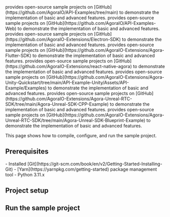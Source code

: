 
<PlatformWrapper notAllowed="[web, electron, flutter, react-native, unity, unreal, react-js, blueprint]">
<Vg k="COMPANY" /> provides open-source sample projects on [GitHub](https://github.com/AgoraIO/API-Examples/tree/main) to demonstrate the implementation of basic and advanced <Vpd k="SDK" /> features.
</PlatformWrapper>
<PlatformWrapper platform="web, react-js">
<Vg k="COMPANY" /> provides open-source sample projects on [GitHub](https://github.com/AgoraIO/API-Examples-Web) to demonstrate the implementation of basic and advanced <Vpd k="SDK" /> features.
</PlatformWrapper>
<PlatformWrapper platform="electron">
<Vg k="COMPANY" /> provides open-source sample projects on [GitHub](https://github.com/AgoraIO-Extensions/Electron-SDK) to demonstrate the implementation of basic and advanced <Vpd k="SDK" /> features.
</PlatformWrapper>
<PlatformWrapper platform="flutter">
<Vg k="COMPANY" /> provides open-source sample projects on [GitHub](https://github.com/AgoraIO-Extensions/Agora-Flutter-SDK) to demonstrate the implementation of basic and advanced <Vpd k="SDK" /> features.
</PlatformWrapper>
<PlatformWrapper platform="react-native">
<Vg k="COMPANY" /> provides open-source sample projects on [GitHub](https://github.com/AgoraIO-Extensions/react-native-agora) to demonstrate the implementation of basic and advanced <Vpd k="SDK" /> features.
</PlatformWrapper>
<PlatformWrapper platform="unity">
<Vg k="COMPANY" /> provides open-source sample projects on [GitHub](https://github.com/AgoraIO-Extensions/Agora-Unity-Quickstart/tree/main/API-Example-Unity/Assets/API-Example/Examples) to demonstrate the implementation of basic and advanced <Vpd k="SDK" /> features.
</PlatformWrapper>
<PlatformWrapper platform="unreal">
<Vg k="COMPANY" /> provides open-source sample projects on [GitHub](https://github.com/AgoraIO-Extensions/Agora-Unreal-RTC-SDK/tree/main/Agora-Unreal-SDK-CPP-Example) to demonstrate the implementation of basic and advanced <Vpd k="SDK" /> features.
</PlatformWrapper>
<PlatformWrapper platform="blueprint">
<Vg k="COMPANY" /> provides open-source sample projects on [GitHub](https://github.com/AgoraIO-Extensions/Agora-Unreal-RTC-SDK/tree/main/Agora-Unreal-SDK-Blueprint-Example) to demonstrate the implementation of basic and advanced <Vpd k="SDK" /> features.
</PlatformWrapper>

This page shows how to compile, configure, and run the <Vpd k="SDK" /> <Vpl k="NAME" /> sample project.

## Prerequisites

<Prerequisites />
- Installed [Git](https://git-scm.com/book/en/v2/Getting-Started-Installing-Git)
<PlatformWrapper platform="electron">
- [Yarn](https://yarnpkg.com/getting-started) package management tool
- Python 3.11.x
</PlatformWrapper>

## Project setup

<ProjectSetup />

## Run the sample project

<ProjectImplementation />
